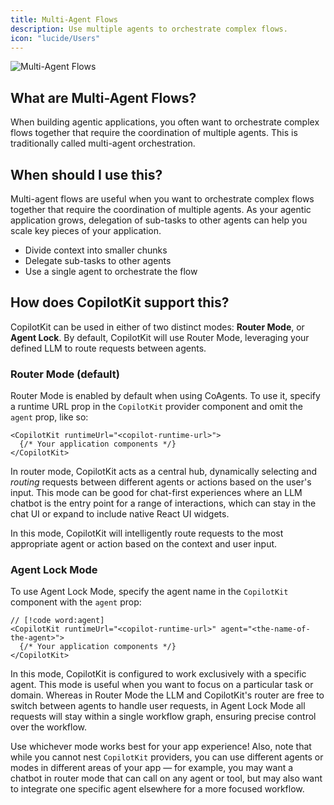 ```yaml
---
title: Multi-Agent Flows
description: Use multiple agents to orchestrate complex flows.
icon: "lucide/Users"
---
```


<InsecurePasswordProtected>

<Frame>
  <img src="/images/coagents/multi-agent-flows.png" alt="Multi-Agent Flows" />
</Frame>

## What are Multi-Agent Flows?

When building agentic applications, you often want to orchestrate complex flows together that require the coordination of multiple
agents. This is traditionally called multi-agent orchestration.

## When should I use this?

Multi-agent flows are useful when you want to orchestrate complex flows together that require the coordination of multiple agents. As
your agentic application grows, delegation of sub-tasks to other agents can help you scale key pieces of your application.

- Divide context into smaller chunks
- Delegate sub-tasks to other agents
- Use a single agent to orchestrate the flow

## How does CopilotKit support this?

CopilotKit can be used in either of two distinct modes: **Router Mode**, or **Agent Lock**. By default, CopilotKit
will use Router Mode, leveraging your defined LLM to route requests between agents.

### Router Mode (default)

Router Mode is enabled by default when using CoAgents. To use it, specify a runtime URL prop in the `CopilotKit` provider component and omit the `agent` prop, like so:

```tsx
<CopilotKit runtimeUrl="<copilot-runtime-url>">
  {/* Your application components */}
</CopilotKit>
```

In router mode, CopilotKit acts as a central hub, dynamically selecting and _routing_ requests between different agents or actions based on the user's input. This mode can be good for chat-first experiences where an LLM chatbot is the entry point for a range of interactions, which can stay in the chat UI or expand to include native React UI widgets.

In this mode, CopilotKit will intelligently route requests to the most appropriate agent or action based on the context and user input.

### Agent Lock Mode

To use Agent Lock Mode, specify the agent name in the `CopilotKit` component with the `agent` prop:

```tsx
// [!code word:agent]
<CopilotKit runtimeUrl="<copilot-runtime-url>" agent="<the-name-of-the-agent>">
  {/* Your application components */}
</CopilotKit>
```

In this mode, CopilotKit is configured to work exclusively with a specific agent. This mode is useful when you want to focus on a particular task or domain. Whereas in Router Mode the LLM and CopilotKit's router are free to switch between agents to handle user requests, in Agent Lock Mode all requests will stay within a single workflow graph, ensuring precise control over the workflow.

Use whichever mode works best for your app experience! Also, note that while you cannot nest `CopilotKit` providers, you can use different agents or modes in different areas of your app — for example, you may want a chatbot in router mode that can call on any agent or tool, but may also want to integrate one specific agent elsewhere for a more focused workflow.

</InsecurePasswordProtected>
